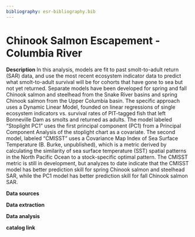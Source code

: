 ```yaml
---
bibliography: esr-bibliography.bib
---
```


# Chinook Salmon Escapement - Columbia River

**Description** In this analysis, models are fit to past smolt-to-adult return (SAR) data, and use the most recent ecosystem indicator data to predict what smolt-to-adult survival will be for cohorts that have gone to sea but not yet returned. Separate models have been developed for spring and fall Chinook salmon and steelhead from the Snake River basins and spring Chinook salmon from the Upper Columbia basin. The specific approach uses a Dynamic Linear Model, founded on linear regressions of single ecosystem indicators vs. survival rates of PIT-tagged fish that left Bonneville Dam as smolts and returned as adults. The model labeled “Stoplight PC1” uses the first principal component (PC1) from a Principal Component Analysis of the stoplight chart as a covariate. The second model, labeled “CMISST” uses a Covariance Map Index of Sea Surface Temperature (B. Burke, unpublished), which is a metric derived by calculating the similarity of sea surface temperature (SST) spatial patterns in the North Pacific Ocean to a stock-specific optimal pattern. The CMISST metric is still in development, but analyzes to date indicate that the CMISST model has better prediction skill for spring Chinook salmon and steelhead SAR, while the PC1 model has better prediction skill for fall Chinook salmon SAR.

**Data sources**

**Data extraction**

**Data analysis**

**catalog link**
